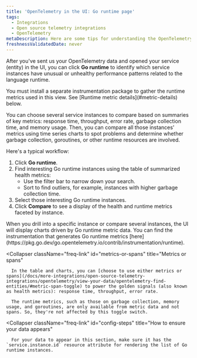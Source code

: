 ```yaml
---
title: 'OpenTelemetry in the UI: Go runtime page'
tags:
  - Integrations
  - Open source telemetry integrations
  - OpenTelemetry
metaDescription: Here are some tips for understanding the OpenTelemetry Go runtime page in the New Relic UI.
freshnessValidatedDate: never
---
```


After you've sent us your OpenTelemetry data and opened your service (entity) in the UI, you can click <DoNotTranslate>**Go runtime**</DoNotTranslate> to identify which service instances have unusual or unhealthy performance patterns related to the language runtime.

<Callout variant="important">
  You must install a separate instrumentation package to gather the runtime metrics used in this view. See [Runtime metric details](#metric-details) below.
</Callout>

You can choose several service instances to compare based on summaries of key metrics: response time, throughput, error rate, garbage collection time, and memory usage. Then, you can compare all those instances' metrics using time series charts to spot problems and determine whether garbage collection, goroutines, or other runtime resources are involved.

Here's a typical workflow:

1. Click <DoNotTranslate>**Go runtime**</DoNotTranslate>.
2. Find interesting Go runtime instances using the table of summarized health metrics:
   * Use the filter bar to narrow down your search.
   * Sort to find outliers, for example, instances with higher garbage collection time.
3. Select those interesting Go runtime instances.
4. Click <DoNotTranslate>**Compare**</DoNotTranslate> to see a display of the health and runtime metrics faceted by instance.

<CollapserGroup>
  <Collapser
      className="freq-link"
      id="metric-details"
      title="Runtime metric details"
  >
      When you drill into a specific instance or compare several instances, the UI will display charts driven by Go runtime metric data. You can find the instrumentation that generates Go runtime metrics [here](https://pkg.go.dev/go.opentelemetry.io/contrib/instrumentation/runtime).
  </Collapser>

  <Collapser
      className="freq-link"
      id="metrics-or-spans"
      title="Metrics or spans"
  >
      In the table and charts, you can [choose to use either metrics or spans](/docs/more-integrations/open-source-telemetry-integrations/opentelemetry/view-your-data/opentelemetry-find-entities/#metric-span-toggle) to power the golden signals (also known as health metrics): response time, throughput, error rate.

      The runtime metrics, such as those on garbage collection, memory usage, and goroutines, are only available from metric data and not spans. So, they're not affected by this toggle switch.
  </Collapser>

  <Collapser
      className="freq-link"
      id="config-steps"
      title="How to ensure your data appears"
  >
      For your data to appear in this section, make sure it has the `service.instance.id` resource attribute for rendering the list of Go runtime instances.
  </Collapser>
</CollapserGroup>
